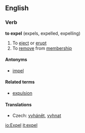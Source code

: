==English==

===Verb===
'''to expel''' (expels, expelled, expelling)

# To [[eject]] or [[erupt]]
# To [[remove]] from [[membership]]

====Antonyms====
*[[impel]]

====Related terms====
*[[expulsion]]

====Translations====
*Czech: [[vyhánět]], [[vyhnat]]

[[io:Expel]]
[[it:expel]]